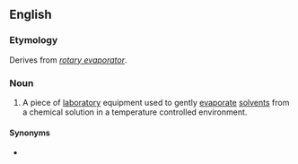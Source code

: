 ==English==

===Etymology===
Derives from ''[[rotary evaporator]]''.

===Noun===
{{en-noun}}

# {{lb|en|chemistry|biochemistry}} A piece of [[laboratory]] equipment used to gently [[evaporate]] [[solvents]] from a chemical solution in a temperature controlled environment.

====Synonyms====
* {{l|en|rotary evaporator}}